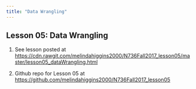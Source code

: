 ```yaml
---
title: "Data Wrangling"
---
```


## Lesson 05: Data Wrangling

1. See lesson posted at [https://cdn.rawgit.com/melindahiggins2000/N736Fall2017_lesson05/master/lesson05_dataWrangling.html](https://cdn.rawgit.com/melindahiggins2000/N736Fall2017_lesson05/master/lesson05_dataWrangling.html)

2. Github repo for Lesson 05 at [https://github.com/melindahiggins2000/N736Fall2017_lesson05](https://github.com/melindahiggins2000/N736Fall2017_lesson05)


